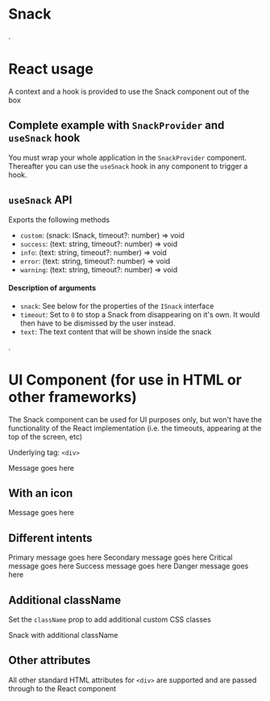 
<Meta title="V3/Snack" component={Snack} />

# Snack

.

# React usage

A context and a hook is provided to use the Snack component out of the box

## Complete example with `SnackProvider` and `useSnack` hook

<Canvas>
  <Story name="useSnack hook">
    <SnackProvider>
      <UseSnackHookStory />
    </SnackProvider>
  </Story>
</Canvas>

You must wrap your whole application in the `SnackProvider` component. Thereafter you can use the `useSnack` hook in any component to trigger a hook.

## `useSnack` API

Exports the following methods

- `custom`: (snack: ISnack, timeout?: number) => void
- `success`: (text: string, timeout?: number) => void
- `info`: (text: string, timeout?: number) => void
- `error`: (text: string, timeout?: number) => void
- `warning`: (text: string, timeout?: number) => void

#### Description of arguments

- `snack`: See below for the properties of the `ISnack` interface
- `timeout`: Set to `0` to stop a Snack from disappearing on it's own. It would then have to be dismissed by the user instead.
- `text`: The text content that will be shown inside the snack

.

# UI Component (for use in HTML or other frameworks)

The Snack component can be used for UI purposes only, but won't have the functionality of the React implementation (i.e. the timeouts, appearing at the top of the screen, etc)

Underlying tag: `<div>`

<Canvas>
  <Story name="Default Usage">
    <Snack>Message goes here</Snack>
  </Story>
</Canvas>

<ArgsTable of={Snack} />

## With an icon

<Canvas>
  <Story name="With an icon">
    <Snack icon="info">Message goes here</Snack>
  </Story>
</Canvas>

## Different intents

<Canvas>
  <Story name="Intent: primary">
    <Snack icon="info" intent="primary">
      Primary message goes here
    </Snack>
  </Story>
  <Story name="Intent: secondary">
    <Snack intent="secondary" icon="info">
      Secondary message goes here
    </Snack>
  </Story>
  <Story name="Intent: Critical">
    <Snack intent="critical" icon="warning">
      Critical message goes here
    </Snack>
  </Story>
  <Story name="Intent: success">
    <Snack intent="success" icon="thick">
      Success message goes here
    </Snack>
  </Story>
  <Story name="Intent: danger">
    <Snack intent="danger" icon="error">
      Danger message goes here
    </Snack>
  </Story>
</Canvas>

## Additional className

Set the `className` prop to add additional custom CSS classes

<Canvas>
  <Story name="Additional className">
    <Snack className="my-custom-className">Snack with additional className</Snack>
  </Story>
</Canvas>

## Other attributes

All other standard HTML attributes for `<div>` are supported and are passed through to the React component
